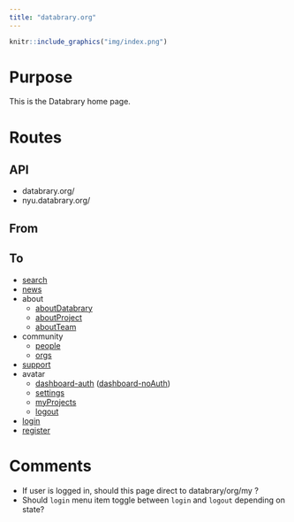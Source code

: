 ```yaml
---
title: "databrary.org"
---
```


```r
knitr::include_graphics("img/index.png")
```

# Purpose

This is the Databrary home page.

# Routes

## API

- databrary.org/
- nyu.databrary.org/

## From

## To

- [search](search.html)
- [news](news.html)
- about
    - [aboutDatabrary](aboutDatabrary.html)
    - [aboutProject](aboutProject.html)
    - [aboutTeam](aboutTeam.html)
- community
    - [people](people.html)
    - [orgs](orgs.html)
- [support](support.html)
- avatar
    - [dashboard-auth](dashboardAuth.html) ([dashboard-noAuth](dashboardNoAuth.html))
    - [settings](settings.html)
    - [myProjects](myProjects.html)
    - [logout](logout.html)
- [login](login.html)
- [register](register.html)

# Comments
- If user is logged in, should this page direct to databrary/org/my ?
- Should `login` menu item toggle between `login` and `logout` depending on state?


